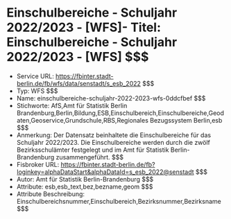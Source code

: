 # Einschulbereiche - Schuljahr 2022/2023 - [WFS]- Titel: Einschulbereiche - Schuljahr 2022/2023 - [WFS] $$$
- Service URL: https://fbinter.stadt-berlin.de/fb/wfs/data/senstadt/s_esb_2022 $$$
- Typ: WFS $$$
- Name: einschulbereiche-schuljahr-2022-2023-wfs-0ddcfbef $$$
- Stichworte: AfS,Amt für Statistik Berlin Brandenburg,Berlin,Bildung,ESB,Einschulbereich,Einschulbereiche,Geodaten,Geoservice,Grundschule,RBS,Regionales Bezugssystem Berlin,esb $$$
- Anmerkung: Der Datensatz beinhaltete die Einschulbereiche für das Schuljahr 2022/2023. Die Einschulbereiche werden durch die zwölf Bezirksschulämter festgelegt und im Amt für Statistik Berlin-Brandenburg zusammengeführt. $$$
- Fisbroker URL: https://fbinter.stadt-berlin.de/fb?loginkey=alphaDataStart&alphaDataId=s_esb_2022@senstadt $$$
- Autor: Amt für Statistik Berlin-Brandenburg $$$
- Attribute: esb,esb_text,bez,bezname,geom $$$
- Attribute Beschreibung: Einschulbereichsnummer,Einschulbereich,Bezirksnummer,Bezirksname $$$

